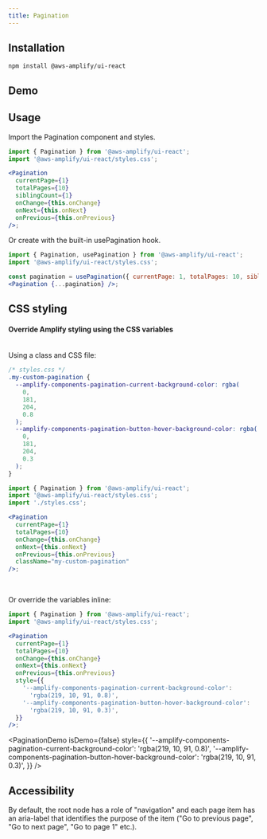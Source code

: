 ```yaml
---
title: Pagination
---
```


## Installation

```
npm install @aws-amplify/ui-react
```

## Demo



<PaginationDemo />

## Usage

Import the Pagination component and styles.

```jsx
import { Pagination } from '@aws-amplify/ui-react';
import '@aws-amplify/ui-react/styles.css';

<Pagination
  currentPage={1}
  totalPages={10}
  siblingCount={1}
  onChange={this.onChange}
  onNext={this.onNext}
  onPrevious={this.onPrevious}
/>;
```

Or create with the built-in usePagination hook.

```jsx
import { Pagination, usePagination } from '@aws-amplify/ui-react';
import '@aws-amplify/ui-react/styles.css';

const pagination = usePagination({ currentPage: 1, totalPages: 10, siblingCount: 1 })
<Pagination {...pagination} />;
```

<PaginationDemo isDemo={false} />

## CSS styling

#### Override Amplify styling using the CSS variables

<br />
Using a class and CSS file:

```css
/* styles.css */
.my-custom-pagination {
  --amplify-components-pagination-current-background-color: rgba(
    0,
    181,
    204,
    0.8
  );
  --amplify-components-pagination-button-hover-background-color: rgba(
    0,
    181,
    204,
    0.3
  );
}
```

```jsx
import { Pagination } from '@aws-amplify/ui-react';
import '@aws-amplify/ui-react/styles.css';
import './styles.css';

<Pagination
  currentPage={1}
  totalPages={10}
  onChange={this.onChange}
  onNext={this.onNext}
  onPrevious={this.onPrevious}
  className="my-custom-pagination"
/>;
```

<PaginationDemo isDemo={false} className="my-custom-pagination" />
<br />

Or override the variables inline:

```jsx
import { Pagination } from '@aws-amplify/ui-react';
import '@aws-amplify/ui-react/styles.css';

<Pagination
  currentPage={1}
  totalPages={10}
  onChange={this.onChange}
  onNext={this.onNext}
  onPrevious={this.onPrevious}
  style={{
    '--amplify-components-pagination-current-background-color':
      'rgba(219, 10, 91, 0.8)',
    '--amplify-components-pagination-button-hover-background-color':
      'rgba(219, 10, 91, 0.3)',
  }}
/>;
```

<PaginationDemo
  isDemo={false}
  style={{
    '--amplify-components-pagination-current-background-color':
      'rgba(219, 10, 91, 0.8)',
    '--amplify-components-pagination-button-hover-background-color':
      'rgba(219, 10, 91, 0.3)',
  }}
/>

## Accessibility

By default, the root node has a role of "navigation" and each page item has an aria-label that identifies the purpose of the item ("Go to previous page", "Go to next page", "Go to page 1" etc.).
